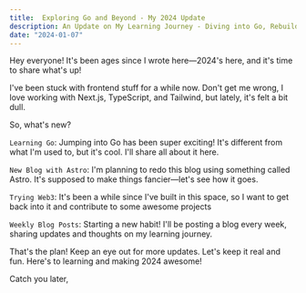 ```yaml
---
title:  Exploring Go and Beyond - My 2024 Update 
description: An Update on My Learning Journey - Diving into Go, Rebuilding with Astro, and Venturing into Web3
date: "2024-01-07"
---
```


Hey everyone! It's been ages since I wrote here—2024's here, and it's time to share what's up!

I've been stuck with frontend stuff for a while now. Don't get me wrong, I love working with Next.js, TypeScript, and Tailwind, but lately, it's felt a bit dull.

So, what's new?

`Learning Go`: Jumping into Go has been super exciting! It's different from what I'm used to, but it's cool. I'll share all about it here.

`New Blog with Astro`: I'm planning to redo this blog using something called Astro. It's supposed to make things fancier—let's see how it goes.

`Trying Web3`: It's been a while since I've built in this space, so I want to get back into it and contribute to some awesome projects

`Weekly Blog Posts`: Starting a new habit! I'll be posting a blog every week, sharing updates and thoughts on my learning journey.

That's the plan! Keep an eye out for more updates. Let's keep it real and fun. Here's to learning and making 2024 awesome!

Catch you later,
